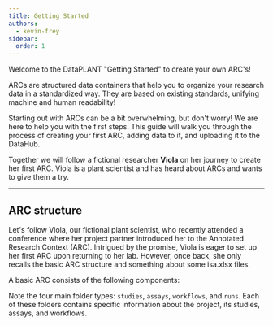 ```yaml
---
title: Getting Started
authors:
  - kevin-frey
sidebar:
  order: 1
---
```


Welcome to the DataPLANT "Getting Started" to create your own ARC's!

ARCs are structured data containers that help you to organize your research data in a standardized way. They are based on existing standards, unifying machine and human readability!

Starting out with ARCs can be a bit overwhelming, but don't worry! We are here to help you with the first steps. This guide will walk you through the process of creating your first ARC, adding data to it, and uploading it to the DataHub.

Together we will follow a fictional researcher **Viola** on her journey to create her first ARC. Viola is a plant scientist and has heard about ARCs and wants to give them a try.

---

## ARC structure 

Let's follow Viola, our fictional plant scientist, who recently attended a conference where her project partner introduced her to the Annotated Research Context (ARC). Intrigued by the promise, Viola is eager to set up her first ARC upon returning to her lab. However, once back, she only recalls the basic ARC structure and something about some isa.xlsx files. 

A basic ARC consists of the following components:


<BaseArc />

Note the four main folder types: `studies`, `assays`, `workflows`, and `runs`. Each of these folders contains specific information about the project, its studies, assays, and workflows.





